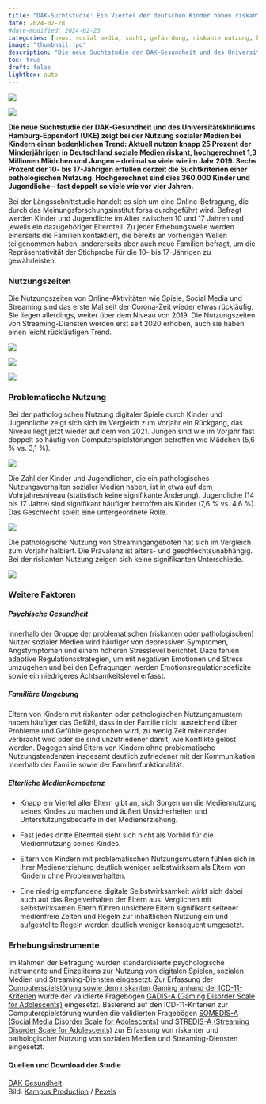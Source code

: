 ```yaml
---
title: "DAK-Suchtstudie: Ein Viertel der deutschen Kinder haben riskante Social Media Nutzung"
date: 2024-02-28
#date-modified: 2024-02-23
categories: [news, social media, sucht, gefährdung, riskante nutzung, kindergesundheit, dak suchtstudie]
image: "thumbnail.jpg"
description: "Die neue Suchtstudie der DAK-Gesundheit und des Universitätsklinikums Hamburg-Eppendorf (UKE) zeigt bei der Nutzung sozialer Medien bei Kindern einen bedenklichen Trend." 
toc: true
draft: false
lightbox: auto
---
```


![](thumbnail.jpg){.no-lightbox fig-alt="Junge mit Brille im Bett schaut sich etwas auf dem Smartphone an."}

![](thumbnail.jpg){.no-lightbox}

**Die neue Suchtstudie der DAK-Gesundheit und des Universitätsklinikums Hamburg-Eppendorf (UKE) zeigt bei der Nutzung sozialer Medien bei Kindern einen bedenklichen Trend: Aktuell nutzen knapp 25 Prozent der Minderjährigen in Deutschland soziale Medien riskant, hochgerechnet 1,3 Millionen Mädchen und Jungen ­– dreimal so viele wie im Jahr 2019. Sechs Prozent der 10- bis 17-Jährigen erfüllen derzeit die Suchtkriterien einer pathologischen Nutzung. Hochgerechnet sind dies 360.000 Kinder und Jugendliche – fast doppelt so viele wie vor vier Jahren.**

Bei der Längsschnittstudie handelt es sich um eine Online-Befragung, die durch das Meinungsforschungsinstitut forsa durchgeführt wird. Befragt werden Kinder und Jugendliche im Alter zwischen 10 und 17 Jahren und jeweils ein dazugehöriger Elternteil. Zu jeder Erhebungswelle werden einerseits die Familien kontaktiert, die bereits an vorherigen Wellen teilgenommen haben, andererseits aber auch neue Familien befragt, um die Repräsentativität der Stichprobe für die 10- bis 17-Jährigen zu gewährleisten.

### Nutzungszeiten

Die Nutzungszeiten von Online-Aktivitäten wie Spiele, Social Media und Streaming sind das erste Mal seit der Corona-Zeit wieder etwas rückläufig. Sie liegen allerdings, weiter über dem Niveau von 2019. Die Nutzungszeiten von Streaming-Diensten werden erst seit 2020 erhoben, auch sie haben einen leicht rückläufigen Trend.

![](dak_spiele_zeiten-min.jpg){group="zeiten" fig-alt="Nutzungszeiten digitaler Spiele unter Kindern und Jugendlichen in Deutschland im Verlauf."}

![](dak_social-media_zeiten-min.jpg){group="zeiten" fig-alt="Nutzungszeiten sozialer Medien unter Kindern und Jugendlichen in Deutschland im Verlauf."}

![](dak_streaming_zeiten-min.jpg){group="zeiten" fig-alt="Nutzungszeiten von Video-Streaming-Diensten unter Kindern und Jugendlichen in Deutschland seit erstmaliger Erhebung im Juni 2022."}

### Problematische Nutzung

Bei der pathologischen Nutzung digitaler Spiele durch Kinder und Jugendliche zeigt sich sich im Vergleich zum Vorjahr ein Rückgang, das Niveau liegt jetzt wieder auf dem von 2021. Jungen sind wie im Vorjahr fast doppelt so häufig von Computerspielstörungen betroffen wie Mädchen (5,6 % vs. 3,1 %).

![](dak_spiele_problem-nutzung-min.jpg){group="nutzung" fig-alt="Problematische Nutzung digitaler Spiele unter Kindern und Jugendlichen in Deutschland im Verlauf."}

Die Zahl der Kinder und Jugendlichen, die ein pathologisches Nutzungsverhalten sozialer Medien haben, ist in etwa auf dem Vohrjahresniveau (statistisch keine signifikante Änderung). Jugendliche (14 bis 17 Jahre) sind signifikant häufiger betroffen als Kinder (7,6 % vs. 4,6 %). Das Geschlecht spielt eine untergeordnete Rolle.

![](dak_social-media_problem-nutzung-min.jpg){group="nutzung" fig-alt="Problematische Nutzung sozialer Medien unter Kindern und Jugendlichen in Deutschland im Verlauf."}

Die pathologische Nutzung von Streamingangeboten hat sich im Vergleich zum Vorjahr halbiert. Die Prävalenz ist alters- und geschlechtsunabhängig. Bei der riskanten Nutzung zeigen sich keine signifikanten Unterschiede.

![](dak_streaming_problem-nutzung-min.jpg){group="nutzung" fig-alt="Problematische Nutzung von Video-Streaming-Diensten unter Kindern und Jugendlichen in Deutschland seit erstmaliger Erhebung im Juni 2022."}

### Weitere Faktoren

##### Psychische Gesundheit

Innerhalb der Gruppe der problematischen (riskanten oder pathologischen) Nutzer sozialer Medien wird häufiger von depressiven Symptomen, Angstymptomen und einem höheren Stresslevel berichtet. Dazu fehlen adaptive Regulationsstrategien, um mit negativen Emotionen und Stress umzugehen und bei den Befragungen werden Emotionsregulationsdefizite sowie ein niedrigeres Achtsamkeitslevel erfasst.

##### Familiäre Umgebung

Eltern von Kindern mit riskanten oder pathologischen Nutzungsmustern haben häufiger das Gefühl, dass in der Familie nicht ausreichend über Probleme und Gefühle gesprochen wird, zu wenig Zeit miteinander verbracht wird oder sie sind unzufriedener damit, wie Konflikte gelöst werden. Dagegen sind Eltern von Kindern ohne problematische Nutzungstendenzen insgesamt deutlich zufriedener mit der Kommunikation innerhalb der Familie sowie der Familienfunktionalität.

##### Elterliche Medienkompetenz

-   Knapp ein Viertel aller Eltern gibt an, sich Sorgen um die Mediennutzung seines Kindes zu machen und äußert Unsicherheiten und Unterstützungsbedarfe in der Medienerziehung.

-   Fast jedes dritte Elternteil sieht sich nicht als Vorbild für die Mediennutzung seines Kindes.

-   Eltern von Kindern mit problematischen Nutzungsmustern fühlen sich in ihrer Medienerziehung deutlich weniger selbstwirksam als Eltern von Kindern ohne Problemverhalten.

-   Eine niedrig empfundene digitale Selbstwirksamkeit wirkt sich dabei auch auf das Regelverhalten der Eltern aus: Verglichen mit selbstwirksamen Eltern führen unsichere Eltern signifikant seltener medienfreie Zeiten und Regeln zur inhaltlichen Nutzung ein und aufgestellte Regeln werden deutlich weniger konsequent umgesetzt.

### Erhebungsinstrumente

Im Rahmen der Befragung wurden standardisierte psychologische Instrumente und Einzelitems zur Nutzung von digitalen Spielen, sozialen Medien und Streaming-Diensten eingesetzt. Zur Erfassung der [Computerspielstörung sowie dem riskanten Gaming anhand der ICD-11-Kriterien](https://icd.who.int/browse/2024-01/mms/en#1448597234) wurde der validierte Fragebogen [GADIS-A (Gaming Disorder Scale for Adolescents)](https://www.mdpi.com/2077-0383/9/4/993) eingesetzt. Basierend auf den ICD-11-Kriterien zur Computerspielstörung wurden die validierten Fragebögen [SOMEDIS-A (Social Media Disorder Scale for Adolescents)](https://www.frontiersin.org/journals/psychiatry/articles/10.3389/fpsyt.2021.661483/full) und [STREDIS-A (Streaming Disorder Scale for Adolescents)](https://akjournals.com/view/journals/2006/11/2/article-p451.xml) zur Erfassung von riskanter und pathologischer Nutzung von sozialen Medien und Streaming-Diensten eingesetzt.

#### Quellen und Download der Studie

[DAK Gesundheit](https://www.dak.de/dak/unternehmen/reporte-forschung/dak-studie-mediensucht-2023-24_56536#rtf-anchor-auf-einen-blick-zentrale-ergebnisse-der-sechsten-befragungswelle)\
Bild: [Kampus Production](https://www.pexels.com/de-de/@kampus/) / [Pexels](https://www.pexels.com/de-de/foto/hande-smartphone-kind-festhalten-7414095/)
